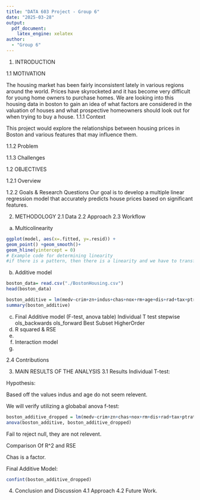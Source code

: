 ```yaml
---
title: "DATA 603 Project - Group 6"
date: "2025-03-28"
output: 
  pdf_document:
    latex_engine: xelatex
author: 
  - "Group 6"
---
```

1. INTRODUCTION

1.1 MOTIVATION

The housing market has been fairly inconsistent lately in various regions around the world. Prices have skyrocketed and it has become very difficult for young home owners to purchase homes. We are looking into this housing data in boston to gain an idea of what factors are considered in the valuation of houses and what prospective homeowners should look out for when trying to buy a house.
1.1.1 Context

This project would explore the relationships between housing prices in Boston and various features that may influence them.

1.1.2 Problem



1.1.3 Challenges

1.2 OBJECTIVES

1.2.1 Overview


1.2.2 Goals & Research Questions
Our goal is to develop a multiple linear regression model that accurately predicts house prices based on significant features.



2. METHODOLOGY
2.1 Data
2.2 Approach
2.3 Workflow

a. Multicolinearity
```r
ggplot(model, aes(x=.fitted, y=.resid)) +
geom_point() +geom_smooth()+
geom_hline(yintercept = 0)
# Example code for determining linearity
#if there is a pattern, then there is a linearity and we have to transform our data.

```

b. Additive model
```r
boston_data= read.csv("./BostonHousing.csv")
head(boston_data)

```
```r
boston_additive = lm(medv~crim+zn+indus+chas+nox+rm+age+dis+rad+tax+ptratio+b+lstat, data= boston_data)
summary(boston_additive)
```
c. Final Additive model (F-test, anova table)
Individual T test
stepwise
ols_backwards
ols_forward
Best Subset
HigherOrder
d. R squared & RSE
e. 
f. Interaction model
g.  

2.4 Contributions

3. MAIN RESULTS OF THE ANALYSIS
3.1 Results
Individual T-test: 

Hypothesis: 


Based off the values indus and age do not seem relevent. 

We will verify utilizing a globabal anova f-test: 
```r
boston_additive_dropped = lm(medv~crim+zn+chas+nox+rm+dis+rad+tax+ptratio+b+lstat, data= boston_data)
anova(boston_additive, boston_additive_dropped)

```
Fail to reject null, they are not relevent. 


Comparison Of R^2 and RSE 

Chas is a factor. 


Final Additive Model: 

```r
confint(boston_additive_dropped)
```

4. Conclusion and Discussion
4.1 Approach
4.2 Future Work.

